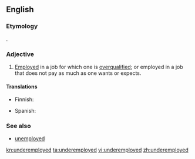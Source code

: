==English==

===Etymology===
{{prefix|under|employed}}.

===Adjective===
{{en-adj|-}}

# [[employed|Employed]] in a job for which one is [[overqualified]]; or employed in a job that does not pay as much as one wants or expects.

====Translations====
{{trans-top|employed in a job for which one is overqualified}}
* Finnish: {{t-|fi|vajaatyöllistetty}}
{{trans-mid}}
* Spanish: {{t-|es|subempleado}}
{{trans-bottom}}

===See also===
* [[unemployed]]

[[kn:underemployed]]
[[ta:underemployed]]
[[vi:underemployed]]
[[zh:underemployed]]